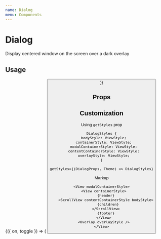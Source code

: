 ```yaml
---
name: Dialog
menu: Components
---
```




# Dialog

Display centered window on the screen over a dark overlay

## Usage

<Playground>
  <Toggle initial={false}>
    {({ on, toggle }) => (
      <Box>
        <Dialog
          header={<Heading>Header</Heading>}
          footer={<Heading>Footer</Heading>}
          isVisible={on}
          onRequestClose={toggle}
        >
          <Box height={1800}>
            <Text>Put any content in the dialog</Text>
          </Box>
        </Dialog>
        <Button onPress={toggle} title="Open dialog" />
      </Box>
    )}
  </Toggle>
</Playground>

## Props

<Props of={Dialog} />

## Customization

Using `getStyles` prop

```
DialogStyles {
  bodyStyle: ViewStyle;
  containerStyle: ViewStyle;
  modalContainerStyle: ViewStyle;
  contentContainerStyle: ViewStyle;
  overlayStyle: ViewStyle;
}

getStyles={(DialogProps, Theme) => DialogStyles}
```

Markup

```tsx
<View modalContainerStyle>
  <View containerStyle>
    {header}
    <ScrollView contentContainerStyle bodyStyle>
      {children}
    </ScrollView>
    {footer}
  </View>
  <Overlay overlayStyle />
</View>
```
